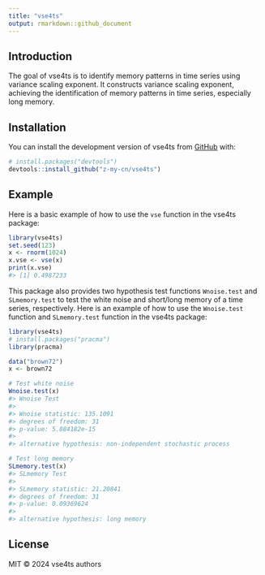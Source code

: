```yaml
---
title: "vse4ts"
output: rmarkdown::github_document
---
```


<!-- badges: start -->

<!-- badges: end -->

## Introduction

The goal of vse4ts is to identify memory patterns in time series using variance scaling exponent. It constructs variance scaling exponent, achieving the identification of memory patterns in time series, especially long memory.

## Installation

You can install the development version of vse4ts from [GitHub](https://github.com/) with:

``` r
# install.packages("devtools")
devtools::install_github("z-my-cn/vse4ts")
```

## Example

Here is a basic example of how to use the `vse` function in the vse4ts package:

``` r
library(vse4ts)
set.seed(123)
x <- rnorm(1024)
x.vse <- vse(x)
print(x.vse)
#> [1] 0.4987233
```

This package also provides two hypothesis test functions `Wnoise.test` and `SLmemory.test` to test the white noise and short/long memory of a time series, respectively. Here is an example of how to use the `Wnoise.test` function and `SLmemory.test` function in the vse4ts package:

``` r
library(vse4ts)
# install.packages("pracma")
library(pracma)

data("brown72")
x <- brown72

# Test white noise
Wnoise.test(x)
#> Wnoise Test
#>
#> Wnoise statistic: 135.1091
#> degrees of freedom: 31
#> p-value: 5.884182e-15
#>
#> alternative hypothesis: non-independent stochastic process

# Test long memory
SLmemory.test(x)
#> SLmemory Test
#>
#> SLmemory statistic: 21.20841
#> degrees of freedom: 31
#> p-value: 0.09369624
#>
#> alternative hypothesis: long memory
```

## License

MIT © 2024 vse4ts authors
